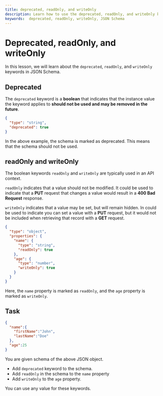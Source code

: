 ```yaml
---
title: deprecated, readOnly, and writeOnly
description: Learn how to use the deprecated, readOnly, and writeOnly keywords in JSON Schema
keywords:  deprecated, readOnly, writeOnly, JSON Schema
---
```


# Deprecated, readOnly, and writeOnly

In this lesson, we will learn about the `deprecated`, `readOnly`, and `writeOnly` keywords in JSON Schema.

## Deprecated

The `deprecated` keyword is a **boolean** that indicates that the instance value the keyword applies to **should not be used and may be removed in the future**.

```json
{
  "type": "string",
  "deprecated": true
}
```

In the above example, the schema is marked as deprecated. This means that the schema should not be used.

## readOnly and writeOnly

The boolean keywords `readOnly` and `writeOnly` are typically used in an API context.

`readOnly` indicates that a value should not be modified. It could be used to indicate that a **PUT** request that changes a value would result in a **400 Bad Request** response. 

`writeOnly` indicates that a value may be set, but will remain hidden. In could be used to indicate you can set a value with a **PUT** request, but it would not be included when retrieving that record with a **GET** request.

```json
{
  "type": "object",
  "properties": {
    "name": {
      "type": "string",
      "readOnly": true
    },
    "age": {
      "type": "number",
      "writeOnly": true
    }
  }
}
```

Here, the `name` property is marked as `readOnly`, and the `age` property is marked as `writeOnly`.


## Task 

```json
{
  "name":{
    "firstName":"John",
    "lastName":"Doe"
  },
  "age":25
}

``` 
You are given schema of the above JSON object. 
- Add `deprecated` keyword to the schema. 
- Add `readOnly` in the schema to the `name` property 
- Add `writeOnly` to the `age` property.
  
You can use any value for these keywords.